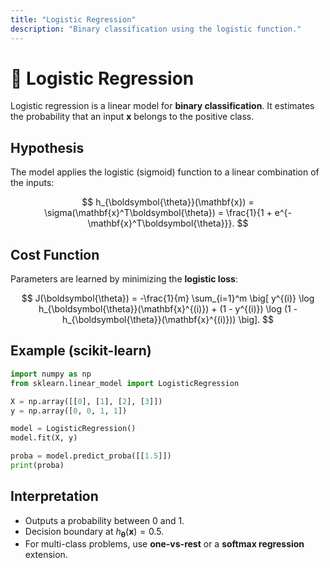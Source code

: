 ```yaml
---
title: "Logistic Regression"
description: "Binary classification using the logistic function."
---
```


# 🔐 Logistic Regression

Logistic regression is a linear model for **binary classification**. It estimates the probability that an input $\mathbf{x}$ belongs to the positive class.

## Hypothesis

The model applies the logistic (sigmoid) function to a linear combination of the inputs:

$$
h_{\boldsymbol{\theta}}(\mathbf{x}) = \sigma(\mathbf{x}^T\boldsymbol{\theta}) = \frac{1}{1 + e^{-\mathbf{x}^T\boldsymbol{\theta}}}.
$$

## Cost Function

Parameters are learned by minimizing the **logistic loss**:

$$
J(\boldsymbol{\theta}) = -\frac{1}{m} \sum_{i=1}^m \big[ y^{(i)} \log h_{\boldsymbol{\theta}}(\mathbf{x}^{(i)}) + (1 - y^{(i)}) \log (1 - h_{\boldsymbol{\theta}}(\mathbf{x}^{(i)})) \big].
$$

## Example (scikit-learn)

```python
import numpy as np
from sklearn.linear_model import LogisticRegression

X = np.array([[0], [1], [2], [3]])
y = np.array([0, 0, 1, 1])

model = LogisticRegression()
model.fit(X, y)

proba = model.predict_proba([[1.5]])
print(proba)
```

## Interpretation

- Outputs a probability between 0 and 1.
- Decision boundary at $h_{\boldsymbol{\theta}}(\mathbf{x}) = 0.5$.
- For multi-class problems, use **one-vs-rest** or a **softmax regression** extension.
